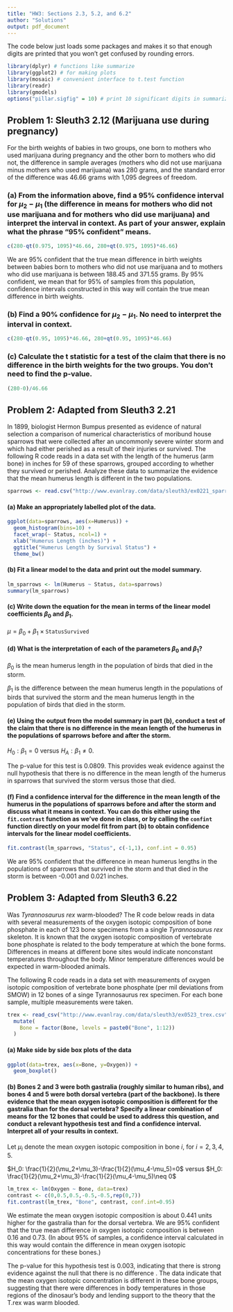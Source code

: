 ---
title: "HW3: Sections 2.3, 5.2, and 6.2"
author: "Solutions"
output: pdf_document
---

The code below just loads some packages and makes it so that enough digits are printed that you won't get confused by rounding errors.

```{r, message = FALSE, warning=FALSE}
library(dplyr) # functions like summarize
library(ggplot2) # for making plots
library(mosaic) # convenient interface to t.test function
library(readr)
library(gmodels)
options("pillar.sigfig" = 10) # print 10 significant digits in summarize output
```

## Problem 1: Sleuth3 2.12 (Marijuana use during pregnancy)

For the birth weights of babies in two groups, one born to mothers who used marijuana during pregnancy and the other born to mothers who did not, the difference in sample averages (mothers who did not use marijuana minus mothers who used marijuana) was 280 grams, and the standard error of the difference was 46.66 grams with 1,095 degrees of freedom.

### (a) From the information above, find a 95% confidence interval for $\mu_2 - \mu_1$ (the difference in means for mothers who did not use marijuana and for mothers who did use marijuana) and interpret the interval in context.  As part of your answer, explain what the phrase "95% confident" means.

```{r}
c(280-qt(0.975, 1095)*46.66, 280+qt(0.975, 1095)*46.66)
```

We are 95% confident that the true mean difference in birth weights between babies born to mothers who did not use marijuana and to mothers who did use marijuana is between 188.45 and 371.55 grams. By 95% confident, we mean that for 95% of samples from this population, confidence intervals constructed in this way will contain the true mean difference in birth weights.

### (b) Find a 90% confidence for $\mu_2 - \mu_1$.  No need to interpret the interval in context.

```{r}
c(280-qt(0.95, 1095)*46.66, 280+qt(0.95, 1095)*46.66)
```

### (c) Calculate the t statistic for a test of the claim that there is no difference in the birth weights for the two groups.  You don't need to find the p-value.

```{r}
(280-0)/46.66
```

## Problem 2: Adapted from Sleuth3 2.21

In 1899, biologist Hermon Bumpus presented as evidence of natural selection a comparison of numerical characteristics of moribund house sparrows that were collected after an uncommonly severe winter storm and which had either perished as a result of their injuries or survived.  The following R code reads in a data set with the length of the humerus (arm bone) in inches for 59 of these sparrows, grouped according to whether they survived or perished.  Analyze these data to summarize the evidence that the mean humerus length is different in the two populations.

```{r}
sparrows <- read.csv("http://www.evanlray.com/data/sleuth3/ex0221_sparrows.csv")
```

#### (a) Make an appropriately labelled plot of the data.

```{r}
ggplot(data=sparrows, aes(x=Humerus)) + 
  geom_histogram(bins=10) +
  facet_wrap(~ Status, ncol=1) +
  xlab("Humerus Length (inches)") +
  ggtitle("Humerus Length by Survival Status") +
  theme_bw()
```

#### (b) Fit a linear model to the data and print out the model summary.

```{r}
lm_sparrows <- lm(Humerus ~ Status, data=sparrows)
summary(lm_sparrows)
```

#### (c) Write down the equation for the mean in terms of the linear model coefficients $\beta_0$ and $\beta_1$.

$\mu=\beta_0+\beta_1\times \texttt{StatusSurvived}$

#### (d) What is the interpretation of each of the parameters $\beta_0$ and $\beta_1$?

$\beta_0$ is the mean humerus length in the population of birds that died in the storm.

$\beta_1$ is the difference between the mean humerus length in the populations of birds that survived the storm and the mean humerus length in the population of birds that died in the storm.

#### (e) Using the output from the model summary in part (b), conduct a test of the claim that there is no difference in the mean length of the humerus in the populations of sparrows before and after the storm.

$H_0:\beta_1=0$ versus $H_A: \beta_1\neq 0$.

The p-value for this test is 0.0809. This provides weak evidence against the null hypothesis that there is no difference in the mean length of the humerus in sparrows that survived the storm versus those that died.

#### (f) Find a confidence interval for the difference in the mean length of the humerus in the populations of sparrows before and after the storm and discuss what it means in context.  You can do this either using the `fit.contrast` function as we've done in class, or by calling the `confint` function directly on your model fit from part (b) to obtain confidence intervals for the linear model coefficients.

```{r}
fit.contrast(lm_sparrows, "Status", c(-1,1), conf.int = 0.95)
```

We are 95% confident that the difference in mean humerus lengths in the populations of sparrows that survived in the storm and that died in the storm is between -0.001 and 0.021 inches. 

## Problem 3: Adapted from Sleuth3 6.22

Was *Tyrannosaurus rex* warm-blooded?  The R code below reads in data with several measurements of the oxygen isotopic composition of bone phosphate in each of 123 bone specimens from a single *Tyrannosaurus rex* skeleton.  It is known that the oxygen isotopic composition of vertebrate bone phosphate is related to the body temperature at which the bone forms.  Differences in means at different bone sites would indicate nonconstant temperatures throughout the body.  Minor temperature differences would be expected in warm-blooded animals.

The following R code reads in a data set with measurements of oxygen isotopic composition of vertebrate bone phosphate (per mil deviations from SMOW) in 12 bones of a singe Tyrannosaurus rex specimen.  For each bone sample, multiple measurements were taken.

```{r}
trex <- read_csv("http://www.evanlray.com/data/sleuth3/ex0523_trex.csv") %>%
  mutate(
    Bone = factor(Bone, levels = paste0("Bone", 1:12))
  )
```

#### (a) Make side by side box plots of the data

```{r}
ggplot(data=trex, aes(x=Bone, y=Oxygen)) +
  geom_boxplot()
```

#### (b) Bones 2 and 3 were both gastralia (roughly similar to human ribs), and bones 4 and 5 were both dorsal vertebra (part of the backbone).  Is there evidence that the mean oxygen isotopic composition is different for the gastralia than for the dorsal vertebra?  Specify a linear combination of means for the 12 bones that could be used to address this question, and conduct a relevant hypothesis test and find a confidence interval.  Interpret all of your results in context.

Let $\mu_i$ denote the mean oxygen isotopic composition in bone $i$, for $i=2,3,4,5$.

$H_0: \frac{1}{2}(\mu_2+\mu_3)-\frac{1}{2}(\mu_4-\mu_5)=0$ versus $H_0: \frac{1}{2}(\mu_2+\mu_3)-\frac{1}{2}(\mu_4-\mu_5)\neq 0$

```{r}
lm_trex <- lm(Oxygen ~ Bone, data=trex)
contrast <- c(0,0.5,0.5,-0.5,-0.5,rep(0,7))
fit.contrast(lm_trex, "Bone", contrast, conf.int=0.95)


```

We estimate the mean oxygen isotopic composition is about 0.441 units higher for the gastralia than for the dorsal vertebra. We are 95% confident that the true mean difference in oxygen isotopic composition is between 0.16 and 0.73. (In about 95% of samples, a confidence interval calculated in this way would contain the difference in mean oxygen isotopic concentrations for these bones.) 

The p-value for this hypothesis test is 0.003, indicating that there is strong evidence against the null that there is no difference . The data indicate that the mean oxygen isotopic concentration is different in these bone groups, suggesting that there were differences in body temperatures in those regions of the dinosaur's body and lending support to the theory that the T.rex was warm blooded.